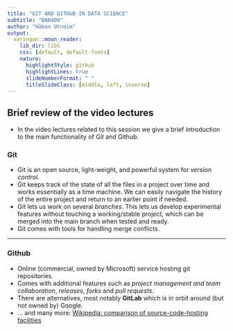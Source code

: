 ```yaml
---
title: "GIT AND GITHUB IN DATA SCIENCE"
subtitle: "BAN400"
author: "Håkon Otneim"
output:
  xaringan::moon_reader:
    lib_dir: libs
    css: [default, default-fonts]
    nature:
      highlightStyle: github
      highlightLines: true
      slideNumberFormat: " "
      titleSlideClass: [middle, left, inverse]
---
```




## Brief review of the video lectures

- In the video lectures related to this session we give a brief introduction to the main functionality of Git and Github. 

### Git

- Git is an open source, light-weight, and powerful system for *version control*. 
- Git keeps track of the state of all the files in a project over time and works essentially as a time machine. We can easily navigate the history of the entire project and return to an earlier point if needed.
- Git lets us work on several *branches*. This lets us develop experimental features without touching a working/stable project, which can be merged into the main branch when tested and ready.
- Git comes with tools for handling merge conflicts.

---

### Github

- Online (commercial, owned by Microsoft) service hosting git repositories.
- Comes with additional features such as *project management and team collaboration*, *releases*, *forks* and *pull requests*.
- There are alternatives, most notably **GitLab** which is in orbit around (but not owned by) Google.
- ... and  many more: [Wikipedia: comparison of source-code-hosting facilities](https://en.wikipedia.org/wiki/Comparison_of_source-code-hosting_facilities)
